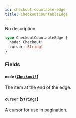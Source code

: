 ```yaml
---
id: checkout-countable-edge
title: CheckoutCountableEdge
---
```


No description

```graphql
type CheckoutCountableEdge {
  node: Checkout!
  cursor: String!
}
```

### Fields

#### `node` ([`Checkout!`](/api-reference/objects/checkout.mdx))

The item at the end of the edge.

#### `cursor` ([`String!`](/api-reference/scalars/string.mdx))

A cursor for use in pagination.
